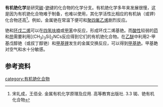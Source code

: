 '''有机铯化学'''是研究[[碳|碳]]-[[铯|铯]]键的化合物的化学分支。有机铯化学多年来发展很慢，这是因为有机铯化合物难于制备，也难以使用，其化学活性比相应的有机钠（或钾）化合物还高<ref>宋礼成，王佰全. 金属有机化学原理及应用. 高等教育出版社. 3.3 铷、铯有机化合物</ref>。例如，金属铯在常温下便可和[[聚四氟乙烯|聚四氟乙烯]]剧烈反应。

铯和[[环戊二烯|环戊二烯]]可以在[[四氢呋喃|四氢呋喃]]或[[甲苯|甲苯]]中反应，形成环戊二烯基铯。而[[酸性|酸性]]较弱的[[茚|茚]]和[[芴|芴]]需要利用[(CH<sub>3</sub>)<sub>3</sub>Si]<sub>2</sub>NCs反应得到它们的有机铯化合物。在[[乙醚|乙醚]]中利用2-甲基戊醇铯（或叔丁醇铯）和[[甲基锂|甲基锂]]发生的金属交换反应，可以得到[[甲基铯|甲基铯]]。甲基銫对空气和水十分敏感。

==参考资料==

{{reflist}}

{{含碳化合物}}

[[category:有机铯化合物|category:有机铯化合物]]